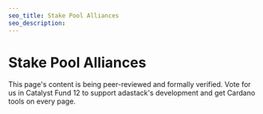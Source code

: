 ```yaml
---
seo_title: Stake Pool Alliances
seo_description:
---
```


# Stake Pool Alliances

This page's content is being peer-reviewed and formally verified. Vote for us in Catalyst Fund 12 to support adastack's development and get Cardano tools on every page.
